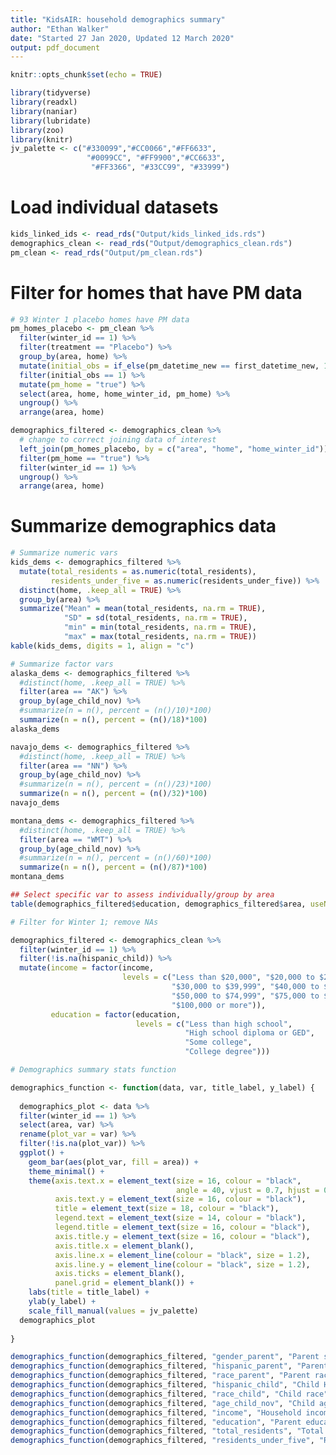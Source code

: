 ```yaml
---
title: "KidsAIR: household demographics summary"
author: "Ethan Walker"
date: "Started 27 Jan 2020, Updated 12 March 2020"
output: pdf_document
---
```


```r
knitr::opts_chunk$set(echo = TRUE)
```

```r
library(tidyverse)
library(readxl)
library(naniar)
library(lubridate)
library(zoo)
library(knitr)
jv_palette <- c("#330099","#CC0066","#FF6633", 
                 "#0099CC", "#FF9900","#CC6633",
                  "#FF3366", "#33CC99", "#33999")
```

# Load individual datasets
```r
kids_linked_ids <- read_rds("Output/kids_linked_ids.rds")
demographics_clean <- read_rds("Output/demographics_clean.rds")
pm_clean <- read_rds("Output/pm_clean.rds")
```

# Filter for homes that have PM data
```r
# 93 Winter 1 placebo homes have PM data
pm_homes_placebo <- pm_clean %>% 
  filter(winter_id == 1) %>% 
  filter(treatment == "Placebo") %>% 
  group_by(area, home) %>% 
  mutate(initial_obs = if_else(pm_datetime_new == first_datetime_new, 1, 0)) %>% 
  filter(initial_obs == 1) %>% 
  mutate(pm_home = "true") %>% 
  select(area, home, home_winter_id, pm_home) %>% 
  ungroup() %>% 
  arrange(area, home)

demographics_filtered <- demographics_clean %>% 
  # change to correct joining data of interest
  left_join(pm_homes_placebo, by = c("area", "home", "home_winter_id")) %>% 
  filter(pm_home == "true") %>% 
  filter(winter_id == 1) %>% 
  ungroup() %>% 
  arrange(area, home)
```

# Summarize demographics data
```r
# Summarize numeric vars
kids_dems <- demographics_filtered %>%  
  mutate(total_residents = as.numeric(total_residents),
         residents_under_five = as.numeric(residents_under_five)) %>% 
  distinct(home, .keep_all = TRUE) %>%  
  group_by(area) %>% 
  summarize("Mean" = mean(total_residents, na.rm = TRUE), 
            "SD" = sd(total_residents, na.rm = TRUE),
            "min" = min(total_residents, na.rm = TRUE), 
            "max" = max(total_residents, na.rm = TRUE))
kable(kids_dems, digits = 1, align = "c")

# Summarize factor vars
alaska_dems <- demographics_filtered %>%  
  #distinct(home, .keep_all = TRUE) %>% 
  filter(area == "AK") %>% 
  group_by(age_child_nov) %>% 
  #summarize(n = n(), percent = (n()/10)*100)
  summarize(n = n(), percent = (n()/18)*100)
alaska_dems

navajo_dems <- demographics_filtered %>%  
  #distinct(home, .keep_all = TRUE) %>% 
  filter(area == "NN") %>% 
  group_by(age_child_nov) %>% 
  #summarize(n = n(), percent = (n()/23)*100)
  summarize(n = n(), percent = (n()/32)*100)
navajo_dems

montana_dems <- demographics_filtered %>%  
  #distinct(home, .keep_all = TRUE) %>% 
  filter(area == "WMT") %>% 
  group_by(age_child_nov) %>% 
  #summarize(n = n(), percent = (n()/60)*100)
  summarize(n = n(), percent = (n()/87)*100)
montana_dems

## Select specific var to assess individually/group by area
table(demographics_filtered$education, demographics_filtered$area, useNA = "ifany")
```

```r
# Filter for Winter 1; remove NAs

demographics_filtered <- demographics_clean %>% 
  filter(winter_id == 1) %>% 
  filter(!is.na(hispanic_child)) %>% 
  mutate(income = factor(income,
                         levels = c("Less than $20,000", "$20,000 to $29,999",
                                    "$30,000 to $39,999", "$40,000 to $49,999",
                                    "$50,000 to $74,999", "$75,000 to $99,999",
                                    "$100,000 or more")),
         education = factor(education,
                            levels = c("Less than high school",
                                       "High school diploma or GED",
                                       "Some college",
                                       "College degree")))
```


```r
# Demographics summary stats function

demographics_function <- function(data, var, title_label, y_label) {
  
  demographics_plot <- data %>% 
  filter(winter_id == 1) %>% 
  select(area, var) %>% 
  rename(plot_var = var) %>% 
  filter(!is.na(plot_var)) %>% 
  ggplot() +
    geom_bar(aes(plot_var, fill = area)) +
    theme_minimal() +
    theme(axis.text.x = element_text(size = 16, colour = "black", 
                                     angle = 40, vjust = 0.7, hjust = 0.7),
          axis.text.y = element_text(size = 16, colour = "black"),
          title = element_text(size = 18, colour = "black"),
          legend.text = element_text(size = 14, colour = "black"),
          legend.title = element_text(size = 16, colour = "black"),
          axis.title.y = element_text(size = 16, colour = "black"),
          axis.title.x = element_blank(),
          axis.line.x = element_line(colour = "black", size = 1.2), 
          axis.line.y = element_line(colour = "black", size = 1.2), 
          axis.ticks = element_blank(),
          panel.grid = element_blank()) +
    labs(title = title_label) +
    ylab(y_label) +
    scale_fill_manual(values = jv_palette)
  demographics_plot
  
}

demographics_function(demographics_filtered, "gender_parent", "Parent sex", "count")
demographics_function(demographics_filtered, "hispanic_parent", "Parent Hispanic ethnicity", "count")
demographics_function(demographics_filtered, "race_parent", "Parent race", "count")
demographics_function(demographics_filtered, "hispanic_child", "Child Hispanic ethnicity", "count")
demographics_function(demographics_filtered, "race_child", "Child race", "count")
demographics_function(demographics_filtered, "age_child_nov", "Child age Nov 1st", "count")
demographics_function(demographics_filtered, "income", "Household income", "count")
demographics_function(demographics_filtered, "education", "Parent education", "count")
demographics_function(demographics_filtered, "total_residents", "Total residents", "count")
demographics_function(demographics_filtered, "residents_under_five", "Residents under 5", "count")
```

